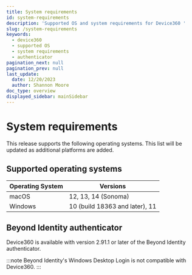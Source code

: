```yaml
---
title: System requirements
id: system-requirements
description: 'Supported OS and system requirements for Device360 '
slug: /system-requirements
keywords:
  - device360
  - supported OS
  - system requirements
  - authenticator
pagination_next: null
pagination_prev: null
last_update:
  date: 12/20/2023
  author: Shannon Moore
doc_type: overview
displayed_sidebar: mainSidebar
---
```

# System requirements

This release supports the following operating systems. This list will be updated as additional platforms are added. 

## Supported operating systems

| **Operating System** | **Versions**               | 
|------------------|--------------------------------|
| macOS            | 12, 13, 14 (Sonoma) |
| Windows          | 10 (build 18363 and later), 11 |

## Beyond Identity authenticator

Device360 is available with version 2.91.1 or later of the Beyond Identity authenticator.  

:::note
Beyond Identity's Windows Desktop Login is not compatible with Device360.
:::